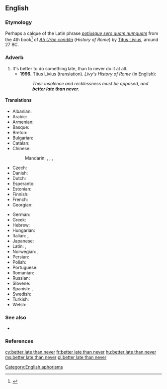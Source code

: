 ==English==

===Etymology===
Perhaps a calque of the Latin phrase ''[[potiusque sero quam numquam]]'' from the 4th book<ref>{{cite-web|url=http://mcadams.posc.mu.edu/txt/ah/Livy/Livy04.html|title=Livy's History of Rome|accessdate=May 29, 2007|author=Butterfield, Bruce J.|date=1996|format=HTML|publisher=Marquette University ([http://mu.edu mu.edu])|language=English.}}</ref> of ''[[w:Ab Urbe condita (book)|Ab Urbe condita]]'' (''History of Rome'') by [[w:Livy|Titus Livius]], around 27 BC.

===Adverb===
{{head|en|adverb|head=[[better]] [[late]] than [[never]]}}

# It's better to do something late, than to never do it at all.
#* '''1996.''' Titus Livius (translation). ''Livy's History of Rome'' (in English):
#*: ''Their insolence and recklessness must be opposed, and '''better late than never'''.''

====Translations====
{{trans-top|it’s better to do something late, than to never do it at all}}
* Albanian: {{t|sq|më mirë vonë se kurrë}}
* Arabic: {{t|ar|أن يأتي متأخرًا خير من أن لا يأتي أبدًا}}
* Armenian: {{t|hy|լավ է ուշ, քան երբեք}}
* Basque: {{t|eu|hobe da berandu sekula baino}}
* Breton: {{t|br|gwelloc'h diwezhat eget gwech ebet}}
* Bulgarian: {{t|bg|по-добре късно отколкото никога|tr=po-dobre kusno otkolkoto nikoga}}
* Catalan: {{t|ca|més val tard que no mai}}
* Chinese:
*: Mandarin: {{t|cmn|[[遲]][[做]][[總]][[比]][[不]][[做]][[好]]|sc=Hani}}, {{t|cmn|[[迟]][[做]][[总]][[比]][[不]][[做]][[好]]|tr=chí zuò zǒng bǐ bù zuò hǎo|sc=Hani}}, {{t|cmn|亡羊補牢|sc=Hani}}, {{t+|cmn|亡羊补牢|tr=wángyángbǔláo|sc=Hani}}
* Czech: {{t|cs|lepší pozdě než nikdy}}
* Danish: {{t|da|bedre sent end aldrig}}
* Dutch: {{t|nl|beter laat dan nooit}}
* Esperanto: {{t|eo|pli bone malfrue ol neniam}}
* Estonian: {{t|et|parem hilja kui mitte kunagi}}
* Finnish: {{t|fi|parempi myöhään kuin ei milloinkaan}}
* French: {{t+|fr|mieux vaut tard que jamais}}
* Georgian: {{t|ka|სჯობს გვიან ვიდრე არასდროს|sc=Geor}}
{{trans-mid}}
* German: {{t|de|besser spät als nie}}
* Greek: {{t|el|κάλλιο αργά παρά ποτέ}}
* Hebrew: {{t|he|עדיף מאוחר מאשר לעולם לא|sc=Hebr}}
* Hungarian: {{t+|hu|jobb későn, mint soha}}
* Italian: {{t|it|meglio tardi che mai}}, {{t|it|non è mai troppo tardi}}
* Japanese: {{t|ja|遅くてもやらないよりまし|tr=おそくてもやらないよりまし, osokutemo yaranai yori mashi|sc=Jpan}} <!-- to check {{t|ja|良いことよりも遅く|tr=よいことよりもおそく, yoi koto-yori-mo osoku|sc=Jpan}} -->
* Latin: {{t|la|potius sero quam numquam}}, {{t|la|potiusque sero quam numquam}}
* Norwegian: {{t|no|bedre sent enn aldri}}, {{t|no|bedre seint enn aldri}}
* Persian: {{t|fa|دیر آید و شیر آید|tr=Dir ajæd o schir ajæd|sc=fa-Arab}}
* Polish: {{t+|pl|lepiej późno niż wcale}}
* Portuguese: {{t+|pt|antes tarde do que nunca}}
* Romanian: {{t|ro|mai bine mai târziu decât niciodată}}
* Russian: {{t|ru|лу́чше по́здно, чем никогда́}}
* Slovene: {{t|sl|bolje pozno kot nikoli}}
* Spanish: {{t+|es|más vale tarde que nunca}}, {{t|es|nunca es tarde si la dicha es buena}}
* Swedish: {{t+|sv|bättre sent än aldrig}}
* Turkish: {{t|tr|geç olsun da güç olmasın}}
* Welsh: {{t|cy|gwell hwyr na hwyrach|alt=gwell rhywbryd na byth}}
{{trans-bottom}}

===See also===
* {{l|en|better safe than sorry}}

===References===
<references/>

[[Category:English aphorisms]]

[[cy:better late than never]]
[[fr:better late than never]]
[[hu:better late than never]]
[[ms:better late than never]]
[[pl:better late than never]]